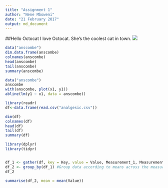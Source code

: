```yaml
---
title: "Assignment 1"
author: "Nene Mboweni"
date: "21 February 2017"
output: md_document
---
```

##Hello Octocat
I love Octocat. She’s the coolest cat in town.
![](https://dl.dropboxusercontent.com/u/11805474/painblogr/biostats/assignments/octocat.png)
```r
data("anscombe")
dim.data.frame(anscombe)
colnames(anscombe)
head(anscombe)
tail(anscombe)
summary(anscombe)
```
```r
data("anscombe")
anscombe
with(anscombe, plot(x1, y1))
abline(lm(y1 ~ x1, data = anscombe))
```

```r
library(readr)
df<-data.frame(read.csv("analgesic.csv"))

```

```r
dim(df)
colnames(df)
head(df)
tail(df)
summary(df)
```

```r
library(dplyr)
library(tidyr)


df_1 <- gather(df, key = Key, value = Value, Measurement_1, Measurement_2, Measurement_3, -ID) #changing data from wide to long format
df_2 <- group_by(df_1) #Group data according to means across the measurements made on each individual
df_2

summarise(df_2, mean = mean(Value))


```


